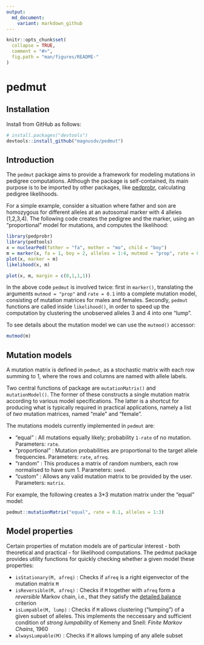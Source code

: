 ---
output:
  md_document:
    variant: markdown_github
---

<!-- README.md is generated from README.Rmd. Please edit that file -->

```{r, echo = FALSE}
knitr::opts_chunk$set(
  collapse = TRUE,
  comment = "#>",
  fig.path = "man/figures/README-"
)
```

# pedmut

## Installation
Install from GitHub as follows:
```{r eval = FALSE}
# install.packages("devtools")
devtools::install_github("magnusdv/pedmut")
```

## Introduction
The `pedmut` package aims to provide a framework for modeling mutations in pedigree computations. Although the package is self-contained, its main purpose is to be imported by other packages, like [pedprobr](https://github.com/magnusdv/pedprobr), calculating pedigree likelihoods.

For a simple example, consider a situation where father and son are homozygous for different alleles at an autosomal marker with 4 alleles (1,2,3,4). The following code creates the pedigree and the marker, using an "proportional" model for mutations, and computes the likelihood:

```{r fig.show = "hide"}
library(pedprobr)
library(pedtools)
x = nuclearPed(father = "fa", mother = "mo", child = "boy")
m = marker(x, fa = 1, boy = 2, alleles = 1:4, mutmod = "prop", rate = 0.1)
plot(x, marker = m)
likelihood(x, m)
```
```{r echo = F, fig.align="center", fig.width=3, fig.height=2.5}
plot(x, m, margin = c(0,1,1,1))
```

In the above code `pedmut` is involved twice: first in `marker()`, translating the arguments `mutmod = "prop"` and `rate = 0.1` into a complete mutation model, consisting of mutation matrices for males and females. Secondly, `pedmut` functions are called inside `likelihood()`, in order to speed up the computation by clustering the unobserved alleles 3 and 4 into one "lump". 

To see details about the mutation model we can use the `mutmod()` accessor: 
```{r}
mutmod(m)
```


## Mutation models
A mutation matrix is defined in `pedmut`, as a stochastic matrix with each row summing to 1, where the rows and columns are named with allele labels.

Two central functions of package are `mutationMatrix()` and `mutationModel()`. The former of these constructs a single mutation matrix according to various model specifications. The latter is a shortcut for producing what is typically required in practical applications, namely a list of _two_ mutation matrices, named "male" and "female".

The mutations models currently implemented in `pedmut` are:

* "equal" : All mutations equally likely; probability `1-rate` of no mutation. Parameters: `rate`.
* "proportional" : Mutation probabilities are proportional to the target allele frequencies. Parameters: `rate`, `afreq`.
* "random" : This produces a matrix of random numbers, each row normalised to have sum 1. Parameters: `seed`.
* "custom" : Allows any valid mutation matrix to be provided by the user. Parameters: `matrix`.

For example, the following creates a 3*3 mutation matrix under the "equal" model:
```{r example}
pedmut::mutationMatrix("equal", rate = 0.1, alleles = 1:3)
```

## Model properties
Certain properties of mutation models are of particular interest - both theoretical and practical - for likelihood computations. The pedmut package provides utility functions for quickly checking whether a given model these properties:

* `isStationary(M, afreq)` : Checks if `afreq` is a right eigenvector of the mutation matrix `M`
* `isReversible(M, afreq)` : Checks if `M` together with `afreq` form a _reversible_ Markov chain, i.e., that they satisfy the [detailed balance](https://en.wikipedia.org/wiki/Detailed_balance) criterion
* `isLumpable(M, lump)` : Checks if `M` allows clustering ("lumping") of a given subset of alleles. This implements the neccessary and sufficient condition of _strong lumpability_ of Kemeny and Snell: _Finite Markov Chains_, 1960
* `alwaysLumpable(M)` : Checks if `M` allows lumping of any allele subset

